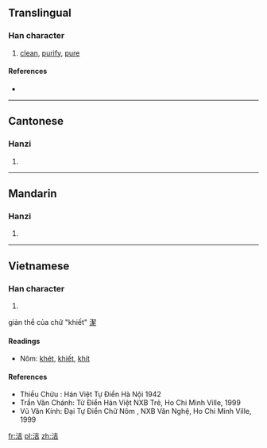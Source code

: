 {{also|潔}}
==Translingual==

===Han character===
{{Han char|rn=85|rad=水|as=06|sn=9|four=3416<sub>1</sub>|canj=水土口 (EGR)}}

# [[clean]], [[purify]], [[pure]]

====References====
* {{Han ref|kx=0619.150|dkj=17350|dj=1014.100|hdz=31602.010|uh=6D01|ud=27905|bh=CFA1|bd=53153}}

----

==Cantonese==

===Hanzi===
{{yue-hanzi|jyut=|y=git3|tra=潔}}

# {{defn|Cantonese|sort=水06}}

----

==Mandarin==

===Hanzi===
{{cmn-hanzi|tra=潔|pin=[[jí]] ([[ji2]]), [[jié]] ([[jie2]])|wg=chi<sup>2</sup>, chieh<sup>2</sup>}}

# {{defn|Mandarin|sort=水06}}

----

==Vietnamese==

===Han character===
{{vi-hantu|khiết|rs=水06}}

# {{defn|Vietnamese|sort=水06}}
giản thể của chữ "khiết" [[潔]]

====Readings====
* Nôm: [[khét]], [[khiết]], [[khít]]

====References====
* Thiều Chửu : Hán Việt Tự Điển  Hà Nội 1942
* Trần Văn Chánh: Từ Điển Hán Việt NXB Trẻ, Ho Chi Minh Ville, 1999
* Vũ Văn Kính: Đại Tự Điển Chữ Nôm , NXB Văn Nghệ, Ho Chi Minh Ville, 1999

[[fr:洁]]
[[pl:洁]]
[[zh:洁]]